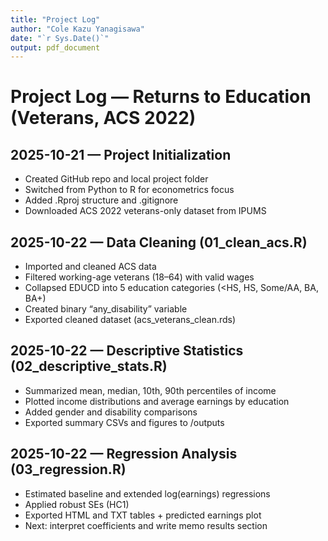 ```yaml
---
title: "Project Log"
author: "Cole Kazu Yanagisawa"
date: "`r Sys.Date()`"
output: pdf_document
---
```


# Project Log — Returns to Education (Veterans, ACS 2022)

## 2025-10-21 — Project Initialization
- Created GitHub repo and local project folder
- Switched from Python to R for econometrics focus
- Added .Rproj structure and .gitignore
- Downloaded ACS 2022 veterans-only dataset from IPUMS

## 2025-10-22 — Data Cleaning (01_clean_acs.R)
- Imported and cleaned ACS data
- Filtered working-age veterans (18–64) with valid wages
- Collapsed EDUCD into 5 education categories (<HS, HS, Some/AA, BA, BA+)
- Created binary "any_disability" variable
- Exported cleaned dataset (acs_veterans_clean.rds)

## 2025-10-22 — Descriptive Statistics (02_descriptive_stats.R)
- Summarized mean, median, 10th, 90th percentiles of income
- Plotted income distributions and average earnings by education
- Added gender and disability comparisons
- Exported summary CSVs and figures to /outputs

## 2025-10-22 — Regression Analysis (03_regression.R)
- Estimated baseline and extended log(earnings) regressions
- Applied robust SEs (HC1)
- Exported HTML and TXT tables + predicted earnings plot
- Next: interpret coefficients and write memo results section